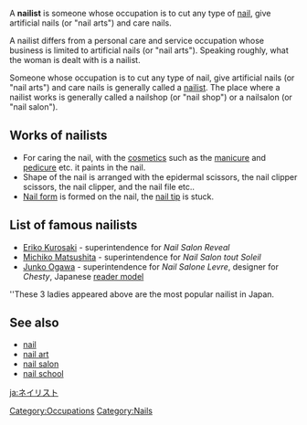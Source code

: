 A '''nailist''' is someone whose occupation is to cut any type of [[nail (anatomy)|nail]], give artificial nails (or "nail arts") and care nails. 

A nailist differs from a personal care and service occupation whose business is limited to artificial nails (or "nail arts"). Speaking roughly, what the woman is dealt with is a nailist.

Someone whose occupation is to cut any type of nail, give artificial nails (or "nail arts") and care nails is generally called a [[nailist]].
The place where a nailist works is generally called a nailshop (or "nail shop") or a nailsalon (or "nail salon").

==Works of nailists==
* For caring the nail, with the [[cosmetics]] such as the [[manicure]] and [[pedicure]] etc. it paints in the nail. 
* Shape of the nail is arranged with the epidermal scissors, the nail clipper scissors, the nail clipper, and the nail file etc.. 
* [[Nail form]] is formed on the nail, the [[nail tip]] is stuck.

==List of famous nailists==
* [[Eriko Kurosaki]] - superintendence for ''Nail Salon Reveal''
* [[Michiko Matsushita]] - superintendence for ''Nail Salon tout Soleil''
* [[Junko Ogawa]] - superintendence for ''Nail Salone Levre'', designer for ''Chesty'', Japanese [[reader model]]
''These 3 ladies appeared above are the most popular nailist in Japan.

==See also==
* [[nail]]
* [[nail art]]
* [[nail salon]]
* [[nail school]]

[[Category:Occupations]]
[[Category:Nails]]

[[ja:ネイリスト]]